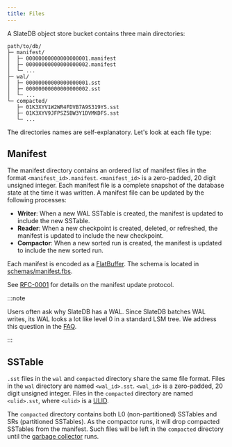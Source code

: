 ```yaml
---
title: Files
---
```


A SlateDB object store bucket contains three main directories:

```
path/to/db/
├─ manifest/
│  ├─ 00000000000000000001.manifest
│  ├─ 00000000000000000002.manifest
│  └─ ...
├─ wal/
│  ├─ 00000000000000000001.sst
│  ├─ 00000000000000000002.sst
│  └─ ...
└─ compacted/
   ├─ 01K3XYV1W2WR4FDVB7A9S319YS.sst
   ├─ 01K3XYV9JFPSZ5BW3Y1DVMKDFS.sst
   └─ ...
```

The directories names are self-explanatory. Let's look at each file type:

## Manifest

The manifest directory contains an ordered list of manifest files in the format `<manifest_id>.manifest`. `<manifest_id>` is a zero-padded, 20 digit unsigned integer. Each manifest file is a complete snapshot of the database state at the time it was written. A manifest file can be updated by the following processes:

- **Writer**: When a new WAL SSTable is created, the manifest is updated to include the new SSTable.
- **Reader**: When a new checkpoint is created, deleted, or refreshed, the manifest is updated to include the new checkpoint.
- **Compactor**: When a new sorted run is created, the manifest is updated to include the new sorted run.

Each manifest is encoded as a [FlatBuffer](https://flatbuffers.dev). The schema is located in [schemas/manifest.fbs](https://github.com/slatedb/slatedb/blob/main/schemas/manifest.fbs).

See [RFC-0001](/rfcs/0001-manifest) for details on the manifest update protocol.

:::note

Users often ask why SlateDB has a WAL. Since SlateDB batches WAL writes, its WAL looks a lot like level 0 in a standard LSM tree. We address this question in the [FAQ](/docs/get-started/faq#why-does-slatedb-have-a-write-ahead-log).

:::

## SSTable

`.sst` files in the `wal` and `compacted` directory share the same file format. Files in the `wal` directory are named `<wal_id>.sst`. `<wal_id>` is a zero-padded, 20 digit unsigned integer. Files in the `compacted` directory are named `<ulid>.sst`, where `<ulid>` is a [ULID](https://github.com/ulid/spec).

The `compacted` directory contains both L0 (non-partitioned) SSTables and SRs (partitioned SSTables). As the compactor runs, it will drop compacted SSTables from the manifest. Such files will be left in the `compacted` directory until the [garbage collector](/docs/design/gc) runs.